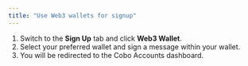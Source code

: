 ```yaml
---
title: "Use Web3 wallets for signup"
---
```

1) Switch to the **Sign Up** tab and click **Web3 Wallet**.
2) Select your preferred wallet and sign a message within your wallet.
3) You will be redirected to the Cobo Accounts dashboard.